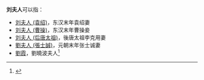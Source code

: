 '''刘夫人'''可以指：
*[[刘夫人_(袁绍)|刘夫人 (袁绍)]]，东汉末年袁绍妻
*[[刘夫人_(曹操)|刘夫人 (曹操)]]，东汉末年曹操妾
*[[刘夫人_(后唐太祖)|刘夫人 (后唐太祖)]]，後唐太祖李克用妻
*[[劉夫人_(張士誠)|劉夫人 (張士誠)]]，元朝末年张士诚妻
*[[劉霞_(作家)|劉霞]]，劉曉波夫人<ref>{{Cite web|url=https://hk.news.appledaily.com/china/realtime/article/20180712/58431935|title=【劉霞自由了】內地網民奇招避審查  向「劉夫人」送祝福|accessdate=2018-07-12|work=Apple Daily 蘋果日報|archive-date=2018-07-12|archive-url=https://web.archive.org/web/20180712054009/https://hk.news.appledaily.com/china/realtime/article/20180712/58431935|dead-url=no}}</ref>

{{消歧义|L|cat=三字劉姓人名消歧义}}